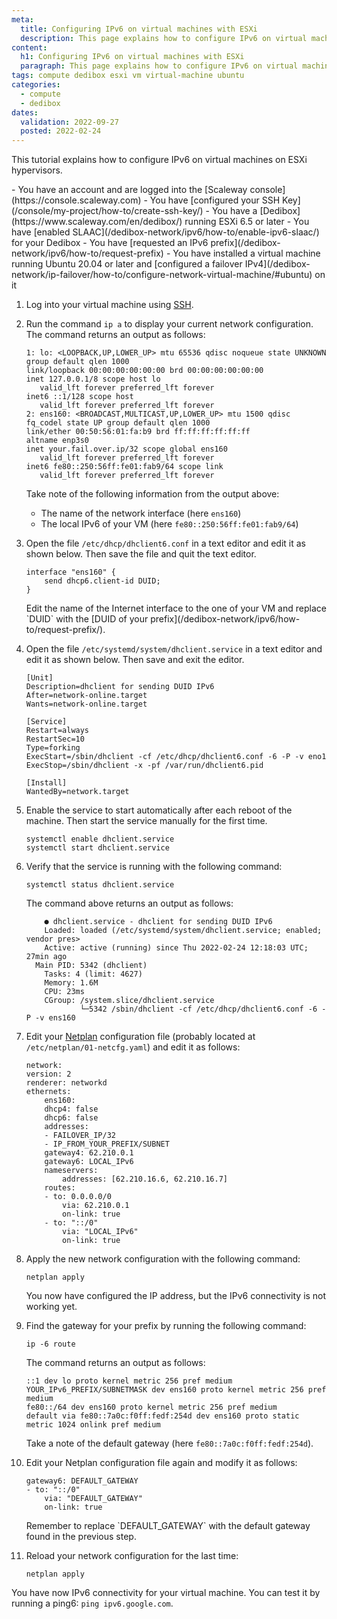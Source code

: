 ```yaml
---
meta:
  title: Configuring IPv6 on virtual machines with ESXi
  description: This page explains how to configure IPv6 on virtual machines with ESXi
content:
  h1: Configuring IPv6 on virtual machines with ESXi
  paragraph: This page explains how to configure IPv6 on virtual machines with ESXi
tags: compute dedibox esxi vm virtual-machine ubuntu
categories:
  - compute
  - dedibox
dates:
  validation: 2022-09-27
  posted: 2022-02-24
---
```


This tutorial explains how to configure IPv6 on virtual machines on ESXi hypervisors.

<Macro id="iam-requirements" />
 
<Message type="requirement">
  - You have an account and are logged into the [Scaleway console](https://console.scaleway.com)
  - You have [configured your SSH Key](/console/my-project/how-to/create-ssh-key/)
  - You have a [Dedibox](https://www.scaleway.com/en/dedibox/) running ESXi 6.5 or later
  - You have [enabled SLAAC](/dedibox-network/ipv6/how-to/enable-ipv6-slaac/) for your Dedibox
  - You have [requested an IPv6 prefix](/dedibox-network/ipv6/how-to/request-prefix)
  - You have installed a virtual machine running Ubuntu 20.04 or later and [configured a failover IPv4](/dedibox-network/ip-failover/how-to/configure-network-virtual-machine/#ubuntu) on it
</Message>


1. Log into your virtual machine using [SSH](/dedibox/dedicated-servers/how-to/connect-to-server/#how-to-connect-via-ssh).
2. Run the command `ip a` to display your current network configuration. The command returns an output as follows:
    ```
    1: lo: <LOOPBACK,UP,LOWER_UP> mtu 65536 qdisc noqueue state UNKNOWN group default qlen 1000
    link/loopback 00:00:00:00:00:00 brd 00:00:00:00:00:00
    inet 127.0.0.1/8 scope host lo
       valid_lft forever preferred_lft forever
    inet6 ::1/128 scope host
       valid_lft forever preferred_lft forever
    2: ens160: <BROADCAST,MULTICAST,UP,LOWER_UP> mtu 1500 qdisc fq_codel state UP group default qlen 1000
    link/ether 00:50:56:01:fa:b9 brd ff:ff:ff:ff:ff:ff
    altname enp3s0
    inet your.fail.over.ip/32 scope global ens160
       valid_lft forever preferred_lft forever
    inet6 fe80::250:56ff:fe01:fab9/64 scope link
       valid_lft forever preferred_lft forever
    ```
    Take note of the following information from the output above:
    * The name of the network interface (here `ens160`)
    * The local IPv6 of your VM (here `fe80::250:56ff:fe01:fab9/64`)
3. Open the file `/etc/dhcp/dhclient6.conf` in a text editor and edit it as shown below. Then save the file and quit the text editor.
    ```
    interface "ens160" {
        send dhcp6.client-id DUID;
    }
    ```
    <Message type="important">
      Edit the name of the Internet interface to the one of your VM and replace `DUID` with the [DUID of your prefix](/dedibox-network/ipv6/how-to/request-prefix/).
    </Message>
4. Open the file `/etc/systemd/system/dhclient.service` in a text editor and edit it as shown below. Then save and exit the editor.
    ```
    [Unit]
    Description=dhclient for sending DUID IPv6
    After=network-online.target
    Wants=network-online.target

    [Service]
    Restart=always
    RestartSec=10
    Type=forking
    ExecStart=/sbin/dhclient -cf /etc/dhcp/dhclient6.conf -6 -P -v eno1
    ExecStop=/sbin/dhclient -x -pf /var/run/dhclient6.pid

    [Install]
    WantedBy=network.target
    ```
5. Enable the service to start automatically after each reboot of the machine. Then start the service manually for the first time.
    ```
    systemctl enable dhclient.service
    systemctl start dhclient.service
    ```
6. Verify that the service is running with the following command:
    ```
    systemctl status dhclient.service
    ```
    The command above returns an output as follows:
    ```
        ● dhclient.service - dhclient for sending DUID IPv6
        Loaded: loaded (/etc/systemd/system/dhclient.service; enabled; vendor pres>
        Active: active (running) since Thu 2022-02-24 12:18:03 UTC; 27min ago
      Main PID: 5342 (dhclient)
        Tasks: 4 (limit: 4627)
        Memory: 1.6M
        CPU: 23ms
        CGroup: /system.slice/dhclient.service
                └─5342 /sbin/dhclient -cf /etc/dhcp/dhclient6.conf -6 -P -v ens160
    ```
7. Edit your [Netplan](https://netplan.io/) configuration file (probably located at `/etc/netplan/01-netcfg.yaml`) and edit it as follows:
    ```
    network:
    version: 2
    renderer: networkd
    ethernets:
        ens160:
        dhcp4: false
        dhcp6: false
        addresses:
        - FAILOVER_IP/32
        - IP_FROM_YOUR_PREFIX/SUBNET
        gateway4: 62.210.0.1
        gateway6: LOCAL_IPv6
        nameservers:
            addresses: [62.210.16.6, 62.210.16.7]
        routes:
        - to: 0.0.0.0/0
            via: 62.210.0.1
            on-link: true
        - to: "::/0"
            via: "LOCAL_IPv6"
            on-link: true
    ```
8. Apply the new network configuration with the following command:
    ```
    netplan apply 
    ```

   You now have configured the IP address, but the IPv6 connectivity is not working yet.
9. Find the gateway for your prefix by running the following command:
    ```
    ip -6 route
    ```
    The command returns an output as follows:
    ```
    ::1 dev lo proto kernel metric 256 pref medium
    YOUR_IPv6_PREFIX/SUBNETMASK dev ens160 proto kernel metric 256 pref medium
    fe80::/64 dev ens160 proto kernel metric 256 pref medium
    default via fe80::7a0c:f0ff:fedf:254d dev ens160 proto static metric 1024 onlink pref medium
    ```

    Take a note of the default gateway (here `fe80::7a0c:f0ff:fedf:254d`).
10. Edit your Netplan configuration file again and modify it as follows:
    ```
    gateway6: DEFAULT_GATEWAY 
    - to: "::/0"
        via: "DEFAULT_GATEWAY"
        on-link: true
    ``` 
    <Message type="note">
      Remember to replace `DEFAULT_GATEWAY` with the default gateway found in the previous step.
    </Message>
11. Reload your network configuration for the last time:
    ```
    netplan apply 
    ```

You have now IPv6 connectivity for your virtual machine. You can test it by running a ping6: `ping ipv6.google.com`.
